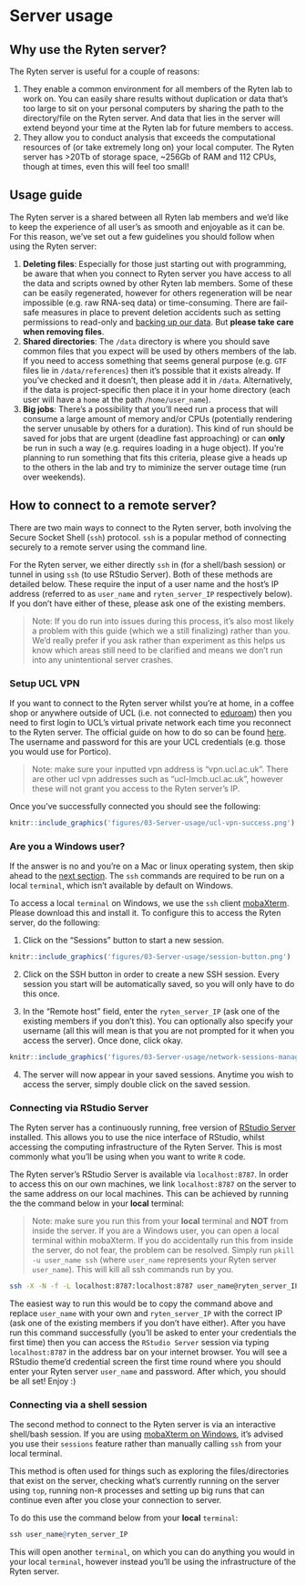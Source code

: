 # Server usage {#server-usage}

## Why use the Ryten server?

The Ryten server is useful for a couple of reasons:

1.  They enable a common environment for all members of the Ryten lab to work on. You can easily share results without duplication or data that's too large to sit on your personal computers by sharing the path to the directory/file on the Ryten server. And data that lies in the server will extend beyond your time at the Ryten lab for future members to access.
2.  They allow you to conduct analysis that exceeds the computational resources of (or take extremely long on) your local computer. The Ryten server has \>20Tb of storage space, \~256Gb of RAM and 112 CPUs, though at times, even this will feel too small!

## Usage guide

The Ryten server is a shared between all Ryten lab members and we'd like to keep the experience of all user's as smooth and enjoyable as it can be. For this reason, we've set out a few guidelines you should follow when using the Ryten server:

1.  **Deleting files**: Especially for those just starting out with programming, be aware that when you connect to Ryten server you have access to all the data and scripts owned by other Ryten lab members. Some of these can be easily regenerated, however for others regeneration will be near impossible (e.g. raw RNA-seq data) or time-consuming. There are fail-safe measures in place to prevent deletion accidents such as setting permissions to read-only and [backing up our data](#data_backup). But **please take care when removing files**.
2.  **Shared directories**: The `/data` directory is where you should save common files that you expect will be used by others members of the lab. If you need to access something that seems general purpose (e.g. `GTF` files lie in `/data/references`) then it's possible that it exists already. If you've checked and it doesn't, then please add it in `/data`. Alternatively, if the data is project-specific then place it in your home directory (each user will have a `home` at the path `/home/user_name`).
3.  **Big jobs**: There's a possibility that you'll need run a process that will consume a large amount of memory and/or CPUs (potentially rendering the server unusable by others for a duration). This kind of run should be saved for jobs that are urgent (deadline fast approaching) or can **only** be run in such a way (e.g. requires loading in a huge object). If you're planning to run something that fits this criteria, please give a heads up to the others in the lab and try to miminize the server outage time (run over weekends).

## How to connect to a remote server?

There are two main ways to connect to the Ryten server, both involving the Secure Socket Shell (`ssh`) protocol. `ssh` is a popular method of connecting securely to a remote server using the command line.

For the Ryten server, we either directly `ssh` in (for a shell/bash session) or tunnel in using `ssh` (to use RStudio Server). Both of these methods are detailed below. These require the input of a user name and the host's IP address (referred to as `user_name` and `ryten_server_IP` respectively below). If you don't have either of these, please ask one of the existing members.

> Note: If you do run into issues during this process, it's also most likely a problem with this guide (which we a still finalizing) rather than you. We'd really prefer if you ask rather than experiment as this helps us know which areas still need to be clarified and means we don't run into any unintentional server crashes.

### Setup UCL VPN

If you want to connect to the Ryten server whilst you're at home, in a coffee shop or anywhere outside of UCL (i.e. not connected to [eduroam](https://www.ucl.ac.uk/isd/services/get-connected/wi-fi-wireless-networks/eduroam-wi-fi-ucl)) then you need to first login to UCL's virtual private network each time you reconnect to the Ryten server. The official guide on how to do so can be found [here](https://www.ucl.ac.uk/isd/services/get-connected/ucl-virtual-private-network-vpn). The username and password for this are your UCL credentials (e.g. those you would use for Portico).

> Note: make sure your inputted vpn address is "vpn.ucl.ac.uk". There are other ucl vpn addresses such as "ucl-lmcb.ucl.ac.uk", however these will not grant you access to the Ryten server's IP.

Once you've successfully connected you should see the following:

```r
knitr::include_graphics('figures/03-Server-usage/ucl-vpn-success.png')
```

### Are you a Windows user? {#windows-mobaxterm}

If the answer is no and you're on a Mac or linux operating system, then skip ahead to the [next section](#connect-rserver). The `ssh` commands are required to be run on a local `terminal`, which isn't available by default on Windows.

To access a local `terminal` on Windows, we use the `ssh` client [mobaXterm](https://mobaxterm.mobatek.net/). Please download this and install it. To configure this to access the Ryten server, do the following:

1.  Click on the "Sessions" button to start a new session.

```r
knitr::include_graphics('figures/03-Server-usage/session-button.png')
```

2.  Click on the SSH button in order to create a new SSH session. Every session you start will be automatically saved, so you will only have to do this once.

3.  In the "Remote host" field, enter the `ryten_server_IP` (ask one of the existing members if you don't this). You can optionally also specify your username (all this will mean is that you are not prompted for it when you access the server). Once done, click okay.

```r
knitr::include_graphics('figures/03-Server-usage/network-sessions-manager.png')
```

4.  The server will now appear in your saved sessions. Anytime you wish to access the server, simply double click on the saved session.

### Connecting via RStudio Server {#connect-rserver}

The Ryten server has a continuously running, free version of [RStudio Server](https://rstudio.com/products/rstudio/download-server/) installed. This allows you to use the nice interface of RStudio, whilst accessing the computing infrastructure of the Ryten Server. This is most commonly what you'll be using when you want to write `R` code.

The Ryten server's RStudio Server is available via `localhost:8787`. In order to access this on our own machines, we link `localhost:8787` on the server to the same address on our local machines. This can be achieved by running the the command below in your **local** terminal:

> Note: make sure you run this from your **local** terminal and **NOT** from inside the server. If you are a Windows user, you can open a local terminal within mobaXterm. If you do accidentally run this from inside the server, do not fear, the problem can be resolved. Simply run `pkill -u user_name ssh` (where `user_name` represents your Ryten server `user_name`). This will kill all ssh commands run by you.

```bash
ssh -X -N -f -L localhost:8787:localhost:8787 user_name@ryten_server_IP
```

The easiest way to run this would be to copy the command above and replace `user_name` with your own and `ryten_server_IP` with the correct IP (ask one of the existing members if you don't have either). After you have run this command successfully (you'll be asked to enter your credentials the first time) then you can access the `RStudio Server` session via typing `localhost:8787` in the address bar on your internet browser. You will see a RStudio theme'd credential screen the first time round where you should enter your Ryten server `user_name` and password. After which, you should be all set! Enjoy :)

### Connecting via a shell session

The second method to connect to the Ryten server is via an interactive shell/bash session. If you are using [mobaXterm on Windows](#windows-mobaxterm), it's advised you use their `sessions` feature rather than manually calling `ssh` from your local terminal.

This method is often used for things such as exploring the files/directories that exist on the server, checking what's currently running on the server using `top`, running non-`R` processes and setting up big runs that can continue even after you close your connection to server.

To do this use the command below from your **local** `terminal`:

```r
ssh user_name@ryten_server_IP
```

This will open another `terminal`, on which you can do anything you would in your local `terminal`, however instead you'll be using the infrastructure of the Ryten server.
